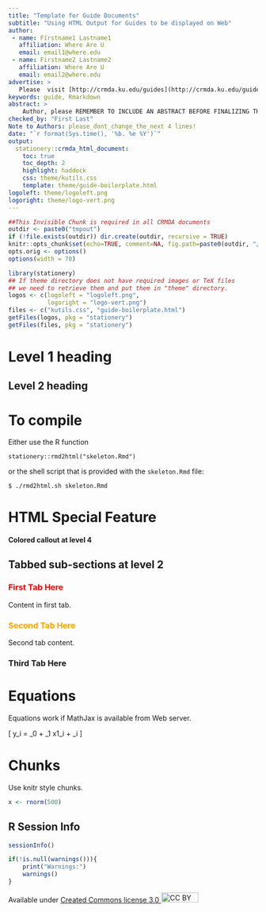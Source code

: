 ```yaml
---
title: "Template for Guide Documents"
subtitle: "Using HTML Output for Guides to be displayed on Web"
author:
 - name: Firstname1 Lastname1
   affiliation: Where Are U
   email: email1@where.edu
 - name: Firstname2 Lastname2
   affiliation: Where Are U
   email: email2@where.edu
advertise: >
   Please  visit [http://crmda.ku.edu/guides](http://crmda.ku.edu/guides) 
keywords: guide, Rmarkdown
abstract: >
    Author, please REMEMBER TO INCLUDE AN ABSTRACT BEFORE FINALIZING THIS DOCUMENT!
checked_by: "First Last"
Note to Authors: please_dont_change_the_next 4 lines!
date: "`r format(Sys.time(), '%b. %e %Y')`"
output:
  stationery::crmda_html_document:
    toc: true
    toc_depth: 2
    highlight: haddock
    css: theme/kutils.css
    template: theme/guide-boilerplate.html
logoleft: theme/logoleft.png
logoright: theme/logo-vert.png
---
```


```r
##This Invisible Chunk is required in all CRMDA documents
outdir <- paste0("tmpout")
if (!file.exists(outdir)) dir.create(outdir, recursive = TRUE)
knitr::opts_chunk$set(echo=TRUE, comment=NA, fig.path=paste0(outdir, "/p-"))
opts.orig <- options()
options(width = 70)
```

```r
library(stationery)
## If theme directory does not have required images or TeX files
## we need to retrieve them and put them in "theme" directory. 
logos <- c(logoleft = "logoleft.png", 
           logoright = "logo-vert.png")
files <- c("kutils.css", "guide-boilerplate.html")
getFiles(logos, pkg = "stationery")
getFiles(files, pkg = "stationery")
```

# Level 1 heading

## Level 2 heading 

# To compile

Either use the R function

```
stationery::rmd2html("skeleton.Rmd")
```

or the shell script that is provided with the `skeleton.Rmd` file:

```
$ ./rmd2html.sh skeleton.Rmd
```

# HTML Special Feature

#### Colored callout at level 4 {.bs-callout .bs-callout-gray}

## Tabbed sub-sections at level 2 {.tabset .tabset-fade}

### <span style="color:red">First Tab Here</span>

Content in first tab. 

### <span style="color:orange">Second Tab Here</span>

Second tab content. 

### Third Tab Here

# Equations

Equations work if MathJax is available from Web server.

\[
y_i = \beta_0 + \beta_1 x1_i + \varepsilon_i
\]


# Chunks

Use knitr style chunks.

```r
x <- rnorm(500)
```

[//]: (All guides must have this as the final stanza)

## R Session Info
```r
sessionInfo()
```

```r
if(!is.null(warnings())){
    print("Warnings:")
    warnings()
}
```


Available under
[Created Commons license 3.0 <img src="http://crmda.dept.ku.edu/images/cc-3.0.png" alt="CC BY"
style="width: 75px;height: 20px;"/>](http://creativecommons.org/licenses/by/3.0/)

